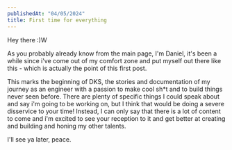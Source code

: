 ```yaml
---
publishedAt: "04/05/2024"
title: First time for everything
---
```


Hey there :)W

As you probably already know from the main page, I'm Daniel, it's been a while since i've come out of my comfort zone and put myself out there like this - which is actually the point of this first post.

This marks the beginning of DKS, the stories and documentation of my journey as an engineer with a passion to make cool sh*t and to build things never seen before. There are plenty of specific things I could speak about and say i'm going to be working on, but I think that would be doing a severe disservice to your time! Instead, I can only say that there is a lot of content to come and i'm excited to see your reception to it and get better at creating and building and honing my other talents.

I'll see ya later, peace.